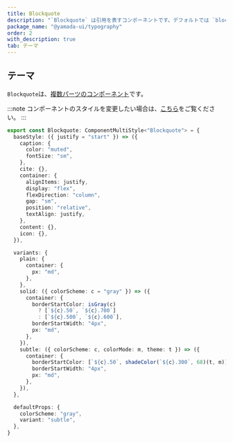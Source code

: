```yaml
---
title: Blockquote
description: "`Blockquote` は引用を表すコンポーネントです。デフォルトでは `blockquote` 要素をレンダリングします。"
package_name: "@yamada-ui/typography"
order: 2
with_description: true
tab: テーマ
---
```


## テーマ

`Blockquote`は、[複数パーツのコンポーネント](/styled-system/theming/component-styles#複数パーツのコンポーネント)です。

:::note
コンポーネントのスタイルを変更したい場合は、[こちら](/styled-system/theming/customize-theme#コンポーネントのスタイルを変更する)をご覧ください。
:::

```ts
export const Blockquote: ComponentMultiStyle<"Blockquote"> = {
  baseStyle: ({ justify = "start" }) => ({
    caption: {
      color: "muted",
      fontSize: "sm",
    },
    cite: {},
    container: {
      alignItems: justify,
      display: "flex",
      flexDirection: "column",
      gap: "sm",
      position: "relative",
      textAlign: justify,
    },
    content: {},
    icon: {},
  }),

  variants: {
    plain: {
      container: {
        px: "md",
      },
    },
    solid: ({ colorScheme: c = "gray" }) => ({
      container: {
        borderStartColor: isGray(c)
          ? [`${c}.50`, `${c}.700`]
          : [`${c}.500`, `${c}.600`],
        borderStartWidth: "4px",
        px: "md",
      },
    }),
    subtle: ({ colorScheme: c, colorMode: m, theme: t }) => ({
      container: {
        borderStartColor: [`${c}.50`, shadeColor(`${c}.300`, 68)(t, m)],
        borderStartWidth: "4px",
        px: "md",
      },
    }),
  },

  defaultProps: {
    colorScheme: "gray",
    variant: "subtle",
  },
}
```

